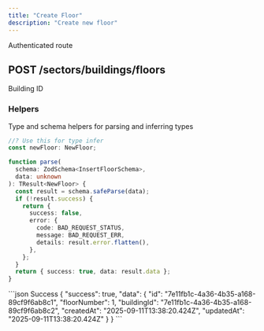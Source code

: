 ```yaml
---
title: "Create Floor"
description: "Create new floor"
---
```


<Info>Authenticated route</Info>
## POST /sectors/buildings/floors

<Expandable title="Floor Schema">
  <ResponseField
    name="floorNumber"
    type="integer"
    example="1"
    required
  />
  <ResponseField
    name="buildingId"
    type="string"
    example="7e11fb1c-4a36-4b35-a168-89cf9f6ab8c2"
    required
  >
    Building ID
  </ResponseField>
</Expandable>

### Helpers

Type and schema helpers for parsing and inferring types

```ts Floor
//? Use this for type infer
const newFloor: NewFloor;
```

```ts InsertFloorSchema
function parse(
  schema: ZodSchema<InsertFloorSchema>,
  data: unknown
): TResult<NewFloor> {
  const result = schema.safeParse(data);
  if (!result.success) {
    return {
      success: false,
      error: {
        code: BAD_REQUEST_STATUS,
        message: BAD_REQUEST_ERR,
        details: result.error.flatten(),
      },
    };
  }
  return { success: true, data: result.data };
}
```

<ResponseExample>
```json Success
{
    "success": true,
    "data": {
        "id": "7e11fb1c-4a36-4b35-a168-89cf9f6ab8c1",
        "floorNumber": 1,
        "buildingId": "7e11fb1c-4a36-4b35-a168-89cf9f6ab8c2",
        "createdAt": "2025-09-11T13:38:20.424Z",
        "updatedAt": "2025-09-11T13:38:20.424Z"
    }
}
```
</ResponseExample>
